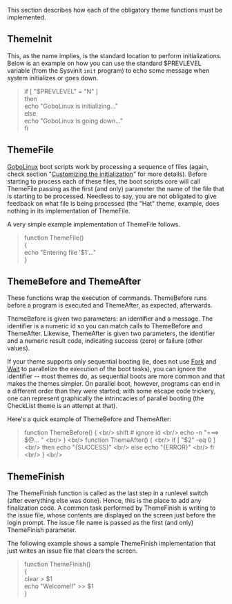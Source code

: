 {{ToC}}

This section describes how each of the obligatory theme functions must be implemented.

==  ThemeInit ==

This, as the name implies, is the standard location to perform initializations. Below is an example on how you can use the standard $PREVLEVEL variable (from the Sysvinit <code>init</code> program) to echo some message when system initializes or goes down.

<blockquote>
if [ "$PREVLEVEL" = "N" ] <br/>
then <br/>
echo "GoboLinux is initializing..." <br/>
else <br/>
echo "GoboLinux is going down..." <br/>
fi <br/>
</blockquote>

==  ThemeFile ==

[[GoboLinux]] boot scripts work by processing a sequence of files (again, check section "[[Customizing the initialization]]" for more details). Before starting to process each of these files, the boot scripts core will call ThemeFile passing as the first (and only) parameter the name of the file that is starting to be processed. Needless to say, you are not obligated to give feedback on what file is being processed (the "Hat" theme, example, does nothing in its implementation of ThemeFile.

A very simple example implementation of ThemeFile follows.

<blockquote>
function ThemeFile() <br/>
{ <br/>
echo "Entering file '$1'..." <br/>
} <br/>
</blockquote>

==  ThemeBefore and ThemeAfter ==

These functions wrap the execution of commands. ThemeBefore runs before a program is executed and ThemeAfter, as expected, afterwards.

ThemeBefore is given two parameters: an identifier and a message. The identifier is a numeric id so you can match calls to ThemeBefore and ThemeAfter. Likewise, ThemeAfter is given two parameters, the identifier and a numeric result code, indicating success (zero) or failure (other values).

If your theme supports only sequential booting (ie, does not use [[Fork]] and [[Wait]] to parallelize the execution of the boot tasks), you can ignore the identifier -- most themes do, as sequential boots are more common and that makes the themes simpler. On parallel boot, however, programs can end in a different order than they were started; with some escape code trickery, one can represent graphically the intrincacies of parallel booting (the CheckList theme is an attempt at that).

Here's a quick example of ThemeBefore and ThemeAfter:

<blockquote><nowiki>
function ThemeBefore() { <br/>
shift # ignore id <br/>
echo -n "===> $@... " <br/>
} <br/>
function ThemeAfter() { <br/>
if [ "$2" -eq 0 ] <br/>
then echo "{SUCCESS}" <br/>
else echo "{ERROR}" <br/>
fi <br/>
} <br/>
</nowiki></blockquote>

==  ThemeFinish ==

The ThemeFinish function is called as the last step in a runlevel switch (after everything else was done). Hence, this is the place to add any finalization code. A common task performed by ThemeFinish is writing to the issue file, whose contents are displayed on the screen just before the login prompt. The issue file name is passed as the first (and only) ThemeFinish parameter.

The following example shows a sample ThemeFinish implementation that just writes an issue file that clears the screen.

<blockquote>
function ThemeFinish() <br/>
{ <br/>
clear > $1 <br/>
echo "Welcome!!" >> $1 <br/>
} <br/>
</blockquote>

{{Handbook}}
